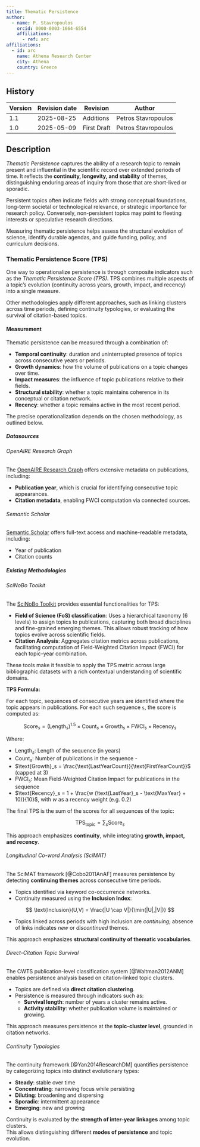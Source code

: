 ```yaml
---
title: Thematic Persistence
author:
  - name: P. Stavropoulos
    orcid: 0000-0003-1664-6554
    affiliations:
      - ref: arc
affiliations:
  - id: arc
    name: Athena Research Center
    city: Athena
    country: Greece
---
```


::: {.callout collapse="true"}
## History

| Version | Revision date | Revision    | Author              |
|---------|---------------|-------------|---------------------|
| 1.1     | 2025-08-25    | Additions   | Petros Stavropoulos |
| 1.0     | 2025-05-09    | First Draft | Petros Stavropoulos |
:::

## Description

*Thematic Persistence* captures the ability of a research topic to remain present and influential in the scientific record over extended periods of time. It reflects the **continuity, longevity, and stability** of themes, distinguishing enduring areas of inquiry from those that are short-lived or sporadic.

Persistent topics often indicate fields with strong conceptual foundations, long-term societal or technological relevance, or strategic importance for research policy. Conversely, non-persistent topics may point to fleeting interests or speculative research directions.

Measuring thematic persistence helps assess the structural evolution of science, identify durable agendas, and guide funding, policy, and curriculum decisions.

### Thematic Persistence Score (TPS)

One way to operationalize persistence is through composite indicators such as the *Thematic Persistence Score (TPS)*. TPS combines multiple aspects of a topic’s evolution (continuity across years, growth, impact, and recency) into a single measure.

Other methodologies apply different approaches, such as linking clusters across time periods, defining continuity typologies, or evaluating the survival of citation-based topics.

#### Measurement

Thematic persistence can be measured through a combination of:

- **Temporal continuity**: duration and uninterrupted presence of topics across consecutive years or periods.  
- **Growth dynamics**: how the volume of publications on a topic changes over time.  
- **Impact measures**: the influence of topic publications relative to their fields.  
- **Structural stability**: whether a topic maintains coherence in its conceptual or citation network.  
- **Recency**: whether a topic remains active in the most recent period.  

The precise operationalization depends on the chosen methodology, as outlined below.

##### Datasources

###### OpenAIRE Research Graph

The [OpenAIRE Research Graph](https://graph.openaire.eu/) offers extensive metadata on publications, including:

- **Publication year**, which is crucial for identifying consecutive topic appearances.
- **Citation metadata**, enabling FWCI computation via connected sources.

###### Semantic Scholar

[Semantic Scholar](https://www.semanticscholar.org/) offers full-text access and machine-readable metadata, including:

- Year of publication
- Citation counts

##### Existing Methodologies

###### SciNoBo Toolkit

The [SciNoBo Toolkit](https://scinobo.ilsp.gr/toolkit) provides essential functionalities for TPS:

-   **Field of Science (FoS) classification**: Uses a hierarchical taxonomy (6 levels) to assign topics to publications, capturing both broad disciplines and fine-grained emerging themes. This allows robust tracking of how topics evolve across scientific fields.
-   **Citation Analysis**: Aggregates citation metrics across publications, facilitating computation of Field-Weighted Citation Impact (FWCI) for each topic-year combination.

These tools make it feasible to apply the TPS metric across large bibliographic datasets with a rich contextual understanding of scientific domains.

**TPS Formula:**

For each topic, sequences of consecutive years are identified where the topic appears in publications. For each such sequence `s`, the score is computed as:

$$
\text{Score}_s = (\text{Length}_s)^{1.5} \times \text{Count}_s \times \text{Growth}_s \times \text{FWCI}_s \times \text{Recency}_s
$$

Where: 

- $\text{Length}_s$: Length of the sequence (in years) 
- $\text{Count}_s$: Number of publications in the sequence - 
- $\text{Growth}_s = \frac{\text{LastYearCount}}{\text{FirstYearCount}}$ (capped at 3)
- $\text{FWCI}_s$: Mean Field-Weighted Citation Impact for publications in the sequence 
- $\text{Recency}_s = 1 + \frac{w (\text{LastYear}_s - \text{MaxYear} + 10)}{10}$, with $w$ as a recency weight (e.g. 0.2)

The final TPS is the sum of the scores for all sequences of the topic:

$$
\text{TPS}_{\text{topic}} = \sum_s \text{Score}_s
$$

This approach emphasizes **continuity**, while integrating **growth, impact, and recency**.

###### Longitudinal Co-word Analysis (SciMAT)

The SciMAT framework [@Cobo2011AnAF] measures persistence by detecting **continuing themes** across consecutive time periods.


- Topics identified via keyword co-occurrence networks.  
- Continuity measured using the **Inclusion Index**:  

$$
\text{Inclusion}(U,V) = \frac{|U \cap V|}{\min(|U|,|V|)}
$$

- Topics linked across periods with high inclusion are *continuing*; absence of links indicates *new* or *discontinued* themes.  

This approach emphasizes **structural continuity of thematic vocabularies**.

###### Direct-Citation Topic Survival

The CWTS publication-level classification system [@Waltman2012ANM] enables persistence analysis based on citation-linked topic clusters.

-   Topics are defined via **direct citation clustering**.\
-   Persistence is measured through indicators such as:
    -   **Survival length**: number of years a cluster remains active.\
    -   **Activity stability**: whether publication volume is maintained or growing.

This approach measures persistence at the **topic-cluster level**, grounded in citation networks.

###### Continuity Typologies

The continuity framework [@Yan2014ResearchDM] quantifies persistence by categorizing topics into distinct evolutionary types:

-   **Steady**: stable over time\
-   **Concentrating**: narrowing focus while persisting\
-   **Diluting**: broadening and dispersing\
-   **Sporadic**: intermittent appearance\
-   **Emerging**: new and growing

Continuity is evaluated by the **strength of inter-year linkages** among topic clusters.\
This allows distinguishing different **modes of persistence** and topic evolution.
